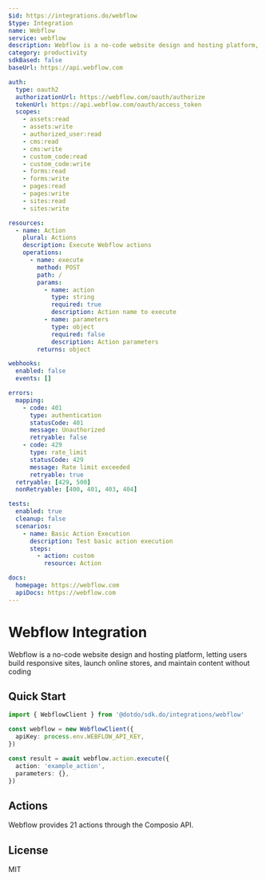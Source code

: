 ```yaml
---
$id: https://integrations.do/webflow
$type: Integration
name: Webflow
service: webflow
description: Webflow is a no-code website design and hosting platform, letting users build responsive sites, launch online stores, and maintain content without coding
category: productivity
sdkBased: false
baseUrl: https://api.webflow.com

auth:
  type: oauth2
  authorizationUrl: https://webflow.com/oauth/authorize
  tokenUrl: https://api.webflow.com/oauth/access_token
  scopes:
    - assets:read
    - assets:write
    - authorized_user:read
    - cms:read
    - cms:write
    - custom_code:read
    - custom_code:write
    - forms:read
    - forms:write
    - pages:read
    - pages:write
    - sites:read
    - sites:write

resources:
  - name: Action
    plural: Actions
    description: Execute Webflow actions
    operations:
      - name: execute
        method: POST
        path: /
        params:
          - name: action
            type: string
            required: true
            description: Action name to execute
          - name: parameters
            type: object
            required: false
            description: Action parameters
        returns: object

webhooks:
  enabled: false
  events: []

errors:
  mapping:
    - code: 401
      type: authentication
      statusCode: 401
      message: Unauthorized
      retryable: false
    - code: 429
      type: rate_limit
      statusCode: 429
      message: Rate limit exceeded
      retryable: true
  retryable: [429, 500]
  nonRetryable: [400, 401, 403, 404]

tests:
  enabled: true
  cleanup: false
  scenarios:
    - name: Basic Action Execution
      description: Test basic action execution
      steps:
        - action: custom
          resource: Action

docs:
  homepage: https://webflow.com
  apiDocs: https://webflow.com
---
```


# Webflow Integration

Webflow is a no-code website design and hosting platform, letting users build responsive sites, launch online stores, and maintain content without coding

## Quick Start

```typescript
import { WebflowClient } from '@dotdo/sdk.do/integrations/webflow'

const webflow = new WebflowClient({
  apiKey: process.env.WEBFLOW_API_KEY,
})

const result = await webflow.action.execute({
  action: 'example_action',
  parameters: {},
})
```

## Actions

Webflow provides 21 actions through the Composio API.

## License

MIT
